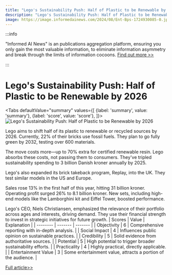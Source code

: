 ```yaml
---
title: "Lego's Sustainability Push: Half of Plastic to be Renewable by 2026"
description: "Lego's Sustainability Push: Half of Plastic to be Renewable by 2026"
image: https://image.informedainews.com/2024/08/Ent-Bps-1724930085-0.jpg
---
```



:::info

"Informed AI News" is an publications aggregation platform, ensuring you only gain the most valuable information, to eliminate information asymmetry and break through the limits of information cocoons.  [Find out more >>](/)

:::

# Lego's Sustainability Push: Half of Plastic to be Renewable by 2026


<Tabs
	defaultValue="summary"
	values={[
	{label: 'summary', value: 'summary'},
	{label: 'score', value: 'score'},
]}>
<TabItem value="summary">
<img
  src="https://image.informedainews.com/2024/08/Ent-Bps-1724930085-0.jpg"
  alt="Lego's Sustainability Push: Half of Plastic to be Renewable by 2026"
/>



Lego aims to shift half of its plastic to renewable or recycled sources by 2026. Currently, 22% of their bricks use fossil fuels. They plan to go fully green by 2032, testing over 600 materials.

The move costs more—up to 70% extra for certified renewable resin. Lego absorbs these costs, not passing them to consumers. They've tripled sustainability spending to 3 billion Danish kroner annually by 2025.

Lego's also expanded its brick takeback program, Replay, into the UK. They test similar models in the US and Europe.

Sales rose 13% in the first half of this year, hitting 31 billion kroner. Operating profit surged 26% to 8.1 billion kroner. New sets, including high-end models like the Lamborghini kit and Eiffel Tower, boosted performance.

Lego's CEO, Niels Christiansen, emphasized the relevance of their portfolio across ages and interests, driving demand. They use their financial strength to invest in strategic initiatives for future growth.
</TabItem>
<TabItem value="score">
	| Scores     | Value   | Explanation |
	| -------- | ------- | ------- |
	| Objectivity  | 6    | Comprehensive reporting with in-depth analysis.    |
	| Social Impact | 4     | Influences public opinion on sustainable practices.    |
	| Credibility    | 5    | Solid evidence from authoritative sources.    |
	| Potential    | 5    | High potential to trigger broader sustainability efforts.    |
	| Practicality    | 4    | Highly practical, directly applicable.    |
	| Entertainment Value    | 3    | Some entertainment value, attracts a portion of the audience.    |
</TabItem>
</Tabs>

[Full article>>](https://www.theguardian.com/lifeandstyle/article/2024/aug/28/lego-plans-to-make-half-the-plastic-in-bricks-from-renewable-materials-by-2026)
